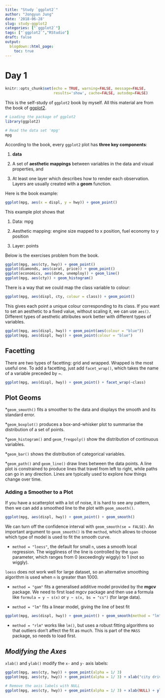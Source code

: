 ```yaml
---
title: "Study `ggplot2`"
author: "Jongyun Jung"
date: '2018-06-28'
slug: study-ggplot2
categories: ["`ggplot2`"]
tags: ["`ggplot2`","RStudio"]
draft: false
output:
  blogdown::html_page:
    toc: true 
---
```


# Day 1

```r
knitr::opts_chunk$set(echo = TRUE, warning=FALSE, message=FALSE, 
                      results='show', cache=FALSE, autodep=FALSE)
```

This is the self-study of `ggplot2` book by myself. All this material are from the book of [ggplot2](https://github.com/hadley/ggplot2-book).

```r
# Loading the package of ggplot2
library(ggplot2)
```

```r
# Read the data set 'mpg'
mpg
```

According to the book, every `ggplot2` plot has **three key components**:

1. **data**

2. A set of **aesthetic mappings** between variables in the data and visual properties, and

3. At least one layer which describes how to render each observation. Layers are usually created with a **geom** function.

Here is the book example:

```r
ggplot(mpg, aes(x = displ, y = hwy)) + geom_point()
```

This example plot shows that 

1. Data: mpg

2. Aesthetic mapping: engine size mapped to x position, fuel economy to y position

3. Layer: points

Below is the exercises problem from the book.

```r
ggplot(mpg, aes(cty, hwy)) + geom_point()
ggplot(diamonds, aes(carat, price)) + geom_point()
ggplot(economics, aes(date, unemploy)) + geom_line()
ggplot(mpg, aes(cty)) + geom_histogram()
```

There is a way that we could map the class variable to colour:

```r
ggplot(mpg, aes(displ, cty, colour = class)) + geom_point()
```

This gives each point a unique colour corresponding to its class. If you want to set an aesthetic to a fixed value, without scaling it, we can use `aes()`. Different types of aesthetic attributes work better with different types of variables. 

```r
ggplot(mpg, aes(displ, hwy)) + geom_point(aes(colour = "blue"))
ggplot(mpg, aes(displ, hwy)) + geom_point(colour = "blue")
```

## **Facetting**

There are two types of facetting: grid and wrapped. Wrapped is the most useful one. To add a facetting, just add `facet_wrap()`, which takes the name of a variable preceded by ~.

```r
ggplot(mpg, aes(displ, hwy)) + geom_point() + facet_wrap(~class)
```

## **Plot Geoms**

*`geom_smooth()` fits a smoother to the data and displays the smooth and its standard error. 

*`geom_boxplot()` produces a box-and-whisker plot to summarise the distribution of a set of points. 

*`geom_histogram()` and `geom_freqpoly()` show the distribution of continuous variables. 

*`geom_bar()` shows the distribution of categorical variables.

*`geom_path()` and `geom_line()` draw lines between the data points. A line plot is constrained to produce lines that travel from left to right, while paths can go in any direction. Lines are typically used to explore how things change over time. 

### Adding a Smoother to a Plot

If you have a scatterplot with a lot of noise, it is hard to see any pattern, then we can add a smoothed line to the plot with `geom_smooth()`.

```r
ggplot(mpg, aes(displ, hwy)) + geom_point() + geom_smooth()
```

We can turn off the confidence interval with `geom_smooth(se = FALSE)`. An important argument to `geom_smooth()` is the `method`, which allows to choose which type of model is used to fit the smooth curve. 

* `method = "loess"`, the default for small `n`, uses a smooth local regression. The wiggliness of the line is controlled by the `span` parameter, which ranges from 0 (exceedingly wiggly) to 1 (not so wiggly). 


`loess` does not work well for large dataset, so an alternative smoothing algorithm is used when `n` is greater than 1000. 

* `method = "gam"` fits a generalised additive model provided by the **mgcv** package. We need to first load mgcv package and then use a formula like `formula = y ~ s(x)` or `y ~ s(x, bs = "cs")` (for large data). 

* `method = "lm"` fits a linear model, giving the line of best fit

```r
ggplot(mpg, aes(displ, hwy)) + geom_point() + geom_smooth(method = "lm")
```

* `method = "rlm"` works like `lm()`, but uses a robust fitting algorithms so that outliers don't affect the fit as much. This is part of the `MASS` package, so needs to load first. 

## *Modifying the Axes*

`xlab()` and `ylab()` modify the `x-` and `y-` axis labels:

```r
ggplot(mpg, aes(cty, hwy)) + geom_point(alpha = 1/ 3)
ggplot(mpg, aes(cty, hwy)) + geom_point(alpha = 1/ 3) + xlab("city driving (mpg)") + ylab("highway driving (mpg)")

# Remove the axis labels with NULL
ggplot(mpg, aes(cty, hwy)) + geom_point(alpha = 1/ 3) + xlab(NULL) + ylab(NULL)
```
